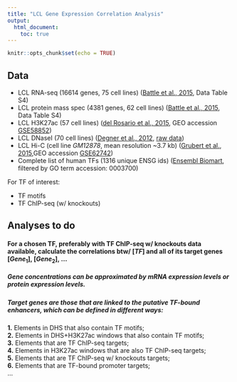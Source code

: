 ```yaml
---
title: "LCL Gene Expression Correlation Analysis"
output:
  html_document:
    toc: true
---
```


```r
knitr::opts_chunk$set(echo = TRUE)
```

## Data

*  LCL RNA-seq (16614 genes, 75 cell lines) ([Battle et al., 2015][Battle], Data Table S4)
*  LCL protein mass spec (4381 genes, 62 cell lines) ([Battle et al., 2015][Battle], Data Table S4)
*  LCL H3K27ac (57 cell lines) ([del Rosario et al., 2015][del Rosario], GEO accession [GSE58852][GSE58852])
*  LCL DNaseI (70 cell lines) ([Degner et al., 2012][Degner], [raw data][DNaseI])
*  LCL Hi-C (cell line _GM12878_, mean resolution ~3.7 kb) ([Grubert et al., 2015][Grubert],GEO accession [GSE62742][GSE62742])
*  Complete list of human TFs (1316 unique ENSG ids) ([Ensembl Biomart][ensembl TF], filtered by GO term accession: 0003700)

[Battle]: http://science.sciencemag.org/content/suppl/2014/12/17/science.1260793.DC1?_ga=2.48064679.1826706411.1515443144-1380778862.1504648991
[del Rosario]: https://www.nature.com/articles/nmeth.3326#accessions
[GSE58852]: https://www.ncbi.nlm.nih.gov/geo/query/acc.cgi?acc=GSE58852
[Degner]: https://www.nature.com/articles/nature10808#accessions
[DNaseI]: http://eqtl.uchicago.edu/dsQTL_data/RAW_DATA/
[Grubert]: http://www.sciencedirect.com/science/article/pii/S0092867415009642?via%3Dihub#app1
[GSE62742]: https://www.ncbi.nlm.nih.gov/geo/query/acc.cgi?acc=GSE62742
[ensembl TF]: http://useast.ensembl.org/biomart/martview/6650e6f03b6211e72422f941a8cd3a02

For TF of interest:

*  TF motifs 
*  TF ChIP-seq (w/ knockouts)

## Analyses to do
#### For a chosen TF, preferably with TF ChIP-seq w/ knockouts data available, calculate the correlations btw/ $[TF]$ and all of its target genes $[Gene_1]$, $[Gene_2]$, ...
##### Gene concentrations can be approximated by mRNA expression levels or protein expression levels.
##### Target genes are those that are linked to the putative TF-bound **_enhancers_**, which can be defined in different ways:
**1.** Elements in DHS that also contain TF motifs;  
**2.** Elements in DHS+H3K27ac windows that also contain TF motifs;  
**3.** Elements that are TF ChIP-seq targets;  
**4.** Elements in H3K27ac windows that are also TF ChIP-seq targets;  
**5.** Elements that are TF ChIP-seq w/ knockouts targets;  
**6.** Elements that are TF-bound promoter targets;  
...
